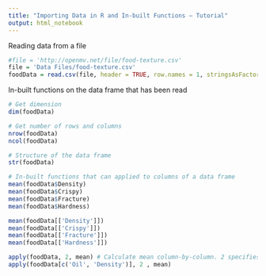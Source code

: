 ```yaml
---
title: "Importing Data in R and In-built Functions – Tutorial"
output: html_notebook
---
```



Reading data from a file

```r
#file = 'http://openmv.net/file/food-texture.csv'
file = 'Data Files/food-texture.csv'
foodData = read.csv(file, header = TRUE, row.names = 1, stringsAsFactors = FALSE) 
```

In-built functions on the data frame that has been read

```r
# Get dimension
dim(foodData)

# Get number of rows and columns
nrow(foodData)
ncol(foodData)

# Structure of the data frame
str(foodData)

# In-built functions that can applied to columns of a data frame
mean(foodData$Density)
mean(foodData$Crispy)
mean(foodData$Fracture)
mean(foodData$Hardness)

mean(foodData[['Density']])
mean(foodData[['Crispy']])
mean(foodData[['Fracture']])
mean(foodData[['Hardness']])

apply(foodData, 2, mean) # Calculate mean column-by-column. 2 specifies the column by column instruction
apply(foodData[c('Oil', 'Density')], 2 , mean)
```

